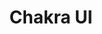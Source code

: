 ---
img: 'https://raw.githubusercontent.com/yousef-romany/mdx/main11/Images/one.jpg'
title: 'Chakra UI'
description: 'Chakra UI is an award-winning component library that provides the building blocks needed to create an accessible app with speed ⚡️.'
links: ['webSite', 'gitHib']
numbers: [["DOWNLOADS", "2M/mo"],["GITHUB STARS","33.1K"]]
---